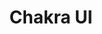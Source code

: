 ---
img: 'https://raw.githubusercontent.com/yousef-romany/mdx/main11/Images/one.jpg'
title: 'Chakra UI'
description: 'Chakra UI is an award-winning component library that provides the building blocks needed to create an accessible app with speed ⚡️.'
links: ['webSite', 'gitHib']
numbers: [["DOWNLOADS", "2M/mo"],["GITHUB STARS","33.1K"]]
---